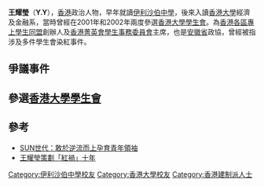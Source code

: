 {{多個問題|
{{coi|time=2015-03-30T17:01:05+00:00}}
{{expand|time=2015-03-30T17:01:05+00:00}}
{{no footnotes|time=2015-04-29T09:52:55+00:00}}
}}

'''王耀瑩'''（'''Y.Y'''），[[香港|香港]]政治人物，早年就讀[[伊利沙伯中學|伊利沙伯中學]]，後來入讀[[香港大學|香港大學]]經濟及金融系，當時曾經在2001年和2002年兩度參選[[香港大學學生會|香港大學學生會]]。為[[香港各區專上學生同盟|香港各區專上學生同盟]]創辦人及[[香港菁英會學生事務委員會|香港菁英會學生事務委員會]]主席，也是[[安徽省|安徽省]]政協，曾經被指涉及多件學生會染紅事件。

==爭議事件==
==參選[[香港大學學生會|香港大學學生會]]==
==參考==
*[http://the-sun.on.cc/cnt/news/20110418/00410_010.html SUN世代：敢於逆流而上孕育青年領袖] {{Wayback|url=http://the-sun.on.cc/cnt/news/20110418/00410_010.html |date=20150421150628 }}
*[http://hk.apple.nextmedia.com/news/art/20130306/18186080 王耀瑩策劃「紅禍」十年] {{Wayback|url=http://hk.apple.nextmedia.com/news/art/20130306/18186080 |date=20150504005818 }}

[[Category:伊利沙伯中學校友|Category:伊利沙伯中學校友]]
[[Category:香港大學校友|Category:香港大學校友]]
[[Category:香港建制派人士|Category:香港建制派人士]]